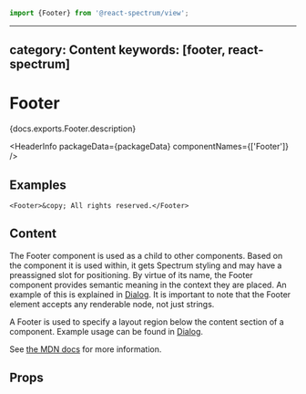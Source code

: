 <!-- Copyright 2020 Adobe. All rights reserved.
This file is licensed to you under the Apache License, Version 2.0 (the "License");
you may not use this file except in compliance with the License. You may obtain a copy
of the License at http://www.apache.org/licenses/LICENSE-2.0
Unless required by applicable law or agreed to in writing, software distributed under
the License is distributed on an "AS IS" BASIS, WITHOUT WARRANTIES OR REPRESENTATIONS
OF ANY KIND, either express or implied. See the License for the specific language
governing permissions and limitations under the License. -->



```jsx import
import {Footer} from '@react-spectrum/view';
```

---
category: Content
keywords: [footer, react-spectrum]
---

# Footer

<p>{docs.exports.Footer.description}</p>

<HeaderInfo
  packageData={packageData}
  componentNames={['Footer']} />

## Examples

```tsx example
<Footer>&copy; All rights reserved.</Footer>
```

## Content

The Footer component is used as a child to other components. Based on the
component it is used within, it gets Spectrum styling and may have a preassigned
slot for positioning. By virtue of its name, the Footer component provides
semantic meaning in the context they are placed. An example of this is
explained in [Dialog](Dialog.html#content). It is important to note
that the Footer element accepts any renderable node, not just strings.

A Footer is used to specify a layout region below the content section of a component.
Example usage can be found in [Dialog](Dialog.html#example).

See [the MDN docs](https://developer.mozilla.org/en-US/docs/Web/HTML/Element/footer) for more information.

## Props

<PropTable component={docs.exports.Footer} links={docs.links} />
